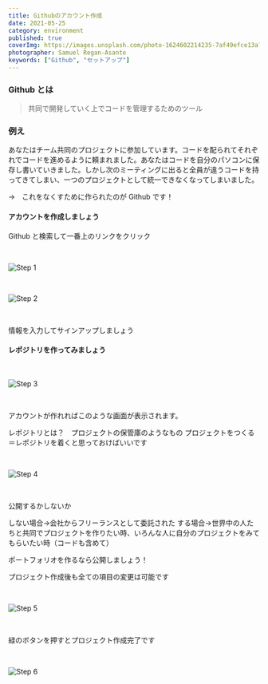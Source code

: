 ```yaml
---
title: Githubのアカウント作成
date: 2021-05-25
category: environment
published: true
coverImg: https://images.unsplash.com/photo-1624602214235-7af49efce13a?ixlib=rb-1.2.1&ixid=MnwxMjA3fDB8MHxwaG90by1wYWdlfHx8fGVufDB8fHx8&auto=format&fit=crop&w=1650&q=80
photographer: Samuel Regan-Asante
keywords: ["Github", "セットアップ"]
---
```


### Github とは

> 共同で開発していく上でコードを管理するためのツール

### 例え

あなたはチーム共同のプロジェクトに参加しています。コードを配られてそれぞれでコードを進めるように頼まれました。あなたはコードを自分のパソコンに保存し書いていきました。しかし次のミーティングに出ると全員が違うコードを持ってきてしまい、一つのプロジェクトとして統一できなくなってしまいました。

->　これをなくすために作られたのが Github です！

#### アカウントを作成しましょう

Github と検索して一番上のリンクをクリック

<br />

![Step 1](https://kocoblo-static.s3.amazonaws.com/2021/05/25/step1.png)

<br />

![Step 2](https://kocoblo-static.s3.amazonaws.com/2021/05/25/step2.png)

<br />

情報を入力してサインアップしましょう

#### レポジトリを作ってみましょう

<br />

![Step 3](https://kocoblo-static.s3.amazonaws.com/2021/05/25/step3.png)

<br />

アカウントが作れればこのような画面が表示されます。

レポジトリとは？　プロジェクトの保管庫のようなもの
プロジェクトをつくる＝レポジトリを着くと思っておけばいいです

<br />

![Step 4](https://kocoblo-static.s3.amazonaws.com/2021/05/25/step4.png)

<br />

公開するかしないか

しない場合->会社からフリーランスとして委託された
する場合->世界中の人たちと共同でプロジェクトを作りたい時、いろんな人に自分のプロジェクトをみてもらいたい時（コードも含めて）

ポートフォリオを作るなら公開しましょう！

プロジェクト作成後も全ての項目の変更は可能です

<br />

![Step 5](https://kocoblo-static.s3.amazonaws.com/2021/05/25/step5.png)

<br />

緑のボタンを押すとプロジェクト作成完了です

<br />

![Step 6](https://kocoblo-static.s3.amazonaws.com/2021/05/25/step6.png)

